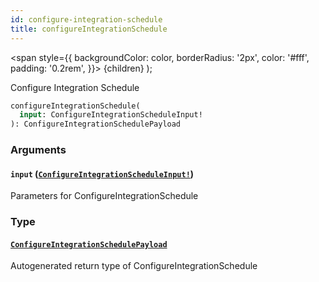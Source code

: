 ```yaml
---
id: configure-integration-schedule
title: configureIntegrationSchedule
---
```


<span
style={{
      backgroundColor: color,
      borderRadius: '2px',
      color: '#fff',
      padding: '0.2rem',
    }}>
{children}
</span>
);

Configure Integration Schedule

```graphql
configureIntegrationSchedule(
  input: ConfigureIntegrationScheduleInput!
): ConfigureIntegrationSchedulePayload

```

### Arguments

#### `input` ([`ConfigureIntegrationScheduleInput!`](/api/graphql/documentation/inputs/configure-integration-schedule-input))

Parameters for ConfigureIntegrationSchedule

### Type

#### [`ConfigureIntegrationSchedulePayload`](/api/graphql/documentation/objects/configure-integration-schedule-payload)

Autogenerated return type of ConfigureIntegrationSchedule
